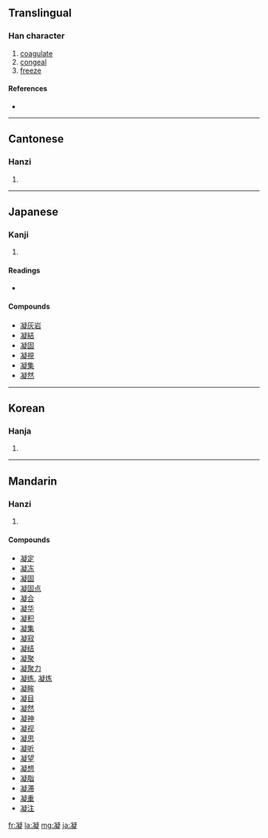 ==Translingual==

===Han character===
{{Han char|rn=15|rad=冫|as=14|sn=16|four=3718<sub>1</sub>|canj=戈一心大人 (IMPKO)}}

# [[coagulate]]
# [[congeal]]
# [[freeze]]

====References====
* {{Han ref|kx=0133.450|dkj=01720|dj=0298.270|hdz=10301.180|uh=51DD|ud=20957|bh=BEAE|bd=48814}}

----

==Cantonese==

===Hanzi===
{{yue-hanzi|jyut=|y=ying4}}

# {{defn|Cantonese}}

----

==Japanese==

===Kanji===
{{ja-kanji|grade=c|rs=冫14}}

# {{defn|Japanese}}

====Readings====
* {{ja-readings|on=[[ぎょう]] (gyō)|kun=[[こる]] (koru), [[こらす]] (korasu)}}

====Compounds====
* [[凝灰岩]]
* [[凝結]]
* [[凝固]]
* [[凝視]]
* [[凝集]]
* [[凝然]]

----

==Korean==

===Hanja===
{{ko-hanja|hangeul=응|rv=eung|mr=ŭng}}

# {{defn|Korean}}

----

==Mandarin==

===Hanzi===
{{cmn-hanzi|pin=[[níng]] ([[ning2]])|wg=ning<sup>2</sup>}}

# {{defn|Mandarin}}

====Compounds====
* [[凝定]]
* [[凝冻]]
* [[凝固]]
* [[凝固点]]
* [[凝合]]
* [[凝华]]
* [[凝积]]
* [[凝集]]
* [[凝寂]]
* [[凝结]]
* [[凝聚]]
* [[凝聚力]]
* [[凝练]], [[凝炼]]
* [[凝眸]]
* [[凝目]]
* [[凝然]]
* [[凝神]]
* [[凝视]]
* [[凝思]]
* [[凝听]]
* [[凝望]]
* [[凝想]]
* [[凝脂]]
* [[凝滞]]
* [[凝重]]
* [[凝注]]

[[fr:凝]]
[[la:凝]]
[[mg:凝]]
[[ja:凝]]